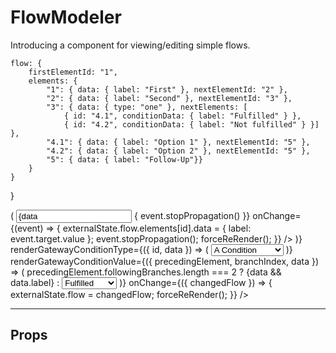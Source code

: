 

<Meta title='FlowModeler' component={FlowModeler} />

# FlowModeler

Introducing a component for viewing/editing simple flows.

    flow: {
        firstElementId: "1",
        elements: {
            "1": { data: { label: "First" }, nextElementId: "2" },
            "2": { data: { label: "Second" }, nextElementId: "3" },
            "3": { data: { type: "one" }, nextElements: [
                { id: "4.1", conditionData: { label: "Fulfilled" } },
                { id: "4.2", conditionData: { label: "Not fulfilled" } }] },
            "4.1": { data: { label: "Option 1" }, nextElementId: "5" },
            "4.2": { data: { label: "Option 2" }, nextElementId: "5" },
            "5": { data: { label: "Follow-Up"}}
        }
    }
}

<Preview>
    <Story name="show-case">
        <FlowModeler
            flow={externalState.flow}
            renderStep={({ id, data }) => (
                <input
                    type="text"
                    value={data ? data.label : ""}
                    style={{ marginRight: "0.5em", width: "6em", fontSize: "12px", lineHeight: "2em" }}
                    onClick={(event) => { event.stopPropagation() }}
                    onChange={(event) => {
                        externalState.flow.elements[id].data = { label: event.target.value };
                        event.stopPropagation();
                        forceReRender();
                    }}
                />
            )}
            renderGatewayConditionType={({ id, data }) => (
                <select
                    value={data ? data.type : "one"}
                    style={{ width: "10em", fontSize: "12px" }}
                    onClick={(event) => { event.stopPropagation() }}
                    onChange={(event) => {
                        externalState.flow.elements[id].data = { type: event.target.value };
                        event.stopPropagation();
                        forceReRender();
                    }}
                >
                    <option value="one">A Condition</option>
                    <option value="two">Other Condition</option>
                </select>
            )}
            renderGatewayConditionValue={({ precedingElement, branchIndex, data }) => (
                precedingElement.followingBranches.length === 2
                    ? <label>{data && data.label}</label>
                    : <select
                        value={data ? data.label : "Fulfilled"}
                        style={{ width: "10em", marginLeft: "0.5em", fontSize: "12px" }}
                        onClick={(event) => { event.stopPropagation() }}
                        onChange={(event) => {
                            externalState.flow.elements[precedingElement.id].nextElements[branchIndex].conditionData = { label: event.target.value };
                            event.stopPropagation();
                            forceReRender();
                        }}
                    >
                        <option value="Fulfilled">Fulfilled</option>
                        <option value="Not fulfilled">Not fulfilled</option>
                    </select>
            )}
            onChange={({ changedFlow }) => {
                externalState.flow = changedFlow;
                forceReRender();
            }}
        />
    </Story>
</Preview>

----

## Props

<Props of={FlowModeler} />
